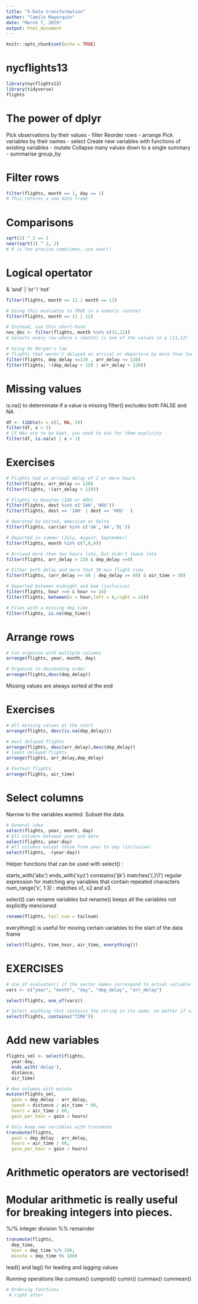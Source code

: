 ```yaml
---
title: "5-Data transformation"
author: "Camilo Mayorquín"
date: "March 7, 2019"
output: html_document
---
```


```r
knitr::opts_chunk$set(echo = TRUE)
```

# nycflights13

```r
library(nycflights13)
library(tidyverse)
flights
```

# The power of dplyr

Pick observations by their values - filter
Reorder rows - arrange
Pick variables by their names - select
Create new variables with functions of existing variables - mutate
Collapse many values down to a single summary - summarise
group_by

# Filter rows

```r
filter(flights, month == 1, day == 1)
# This returns a new data frame
```

# Comparisons

```r
sqrt(2) ^ 2 == 2
near(sqrt(2) ^ 2, 2)
# R is too precise sometimes, use near()
```

# Logical opertator
& 'and'
| 'or'
! 'not'

```r
filter(flights, month == 11 | month == 12)

# Using this evaluates to TRUE in a numeric context
filter(flights, month == 11 | 12)

# Instead, use this short-hand
nov_dec <- filter(flights, month %in% c(11,12))
# Selects every row where x (month) is one of the values in y (11,12)
```

```r
# Using De Morgan's law
# flights that weren't delayed on arrival or departure by more than two hours
filter(flights, dep_delay <=120 , arr_delay <= 120)
filter(flights, !(dep_delay > 120 | arr_delay > 120))
```

# Missing values

is.na() to determinate if a value is missing
filter() excludes both FALSE and NA

```r
df <- tibble(x = c(1, NA, 3))
filter(df, x > 1)
# If NAs are to be kept, you need to ask for them explicity
filter(df, is.na(x) | x > 1)
```

# Exercises

```r
# Flights had an arrival delay of 2 or more hours
filter(flights, arr_delay >= 120)
filter(flights, !(arr_delay < 120))
```

```r
# Flights to Houston (IAH or HOU)
filter(flights, dest %in% c('IAH','HOU'))
filter(flights, dest == 'IAH' | dest == 'HOU'  )
```

```r
# Operated by United, American or Delta
filter(flights, carrier %in% c('UA','AA','DL'))
```

```r
# Departed in summer (July, August, September)
filter(flights, month %in% c(7,8,9))
```

```r
# Arrived more than two hours late, but didn't leave late
filter(flights, arr_delay > 120 & dep_delay <=0)
```

```r
# Either both delay and more that 30 min flight time
filter(flights, (arr_delay >= 60 | dep_delay >= 60) & air_time > 30)
```

```r
# Departed between midnight and 6am (inclusive)
filter(flights, hour >=6 & hour <= 24)
filter(flights, between(x = hour,left = 6,right = 24))
```

```r
# Files with a missing dep_time
filter(flights, is.na(dep_time))
```

# Arrange rows

```r
# Can organize with multiple columns
arrange(flights, year, month, day)
```

```r
# Organize in descending order
arrange(flights,desc(dep_delay))
```

Missing values are always sorted at the end

# Exercises

```r
# All missing values at the start
arrange(flights, desc(is.na(dep_delay)))
```

```r
# most delayed flights
arrange(flights, desc(arr_delay),desc(dep_delay))
# least delayed flights
arrange(flights, arr_delay,dep_delay)
```

```r
# Fastest flights
arrange(flights, air_time)
```

# Select columns

Narrow to the variables wanted. Subset the data.

```r
# General idea
select(flights, year, month, day)
# All columns between year and date
select(flights, year:day)
# All columns except those from year to day (inclusive)
select(flights, -(year:day))
```

Helper functions that can be used with select() :

starts_with('abc')
ends_with('xyz')
constains('ijk')
matches('(.)\\1') regular expression for matching any variables that contain repeated characters
num_range('x', 1:3) : matches x1, x2 and x3

select() can rename variables but rename() keeps all the variables not explicitly mencioned

```r
rename(flights, tail_num = tailnum)
```

everything() is useful for moving certain variables to the start of the data frame

```r
select(flights, time_hour, air_time, everything())
```

# EXERCISES

```r

# one_of evaluates() if the vector names correspond to actual variable names and selects them, if not, throws a warning but no error
vars <- c("year", "month", "day", "dep_delay", "arr_delay")

select(flights, one_of(vars))

```

```r
# Select anything that contains the string in its name, no matter if caps are present
select(flights, contains("TIME"))
```

# Add new variables

```r
flights_sml <- select(flights,
  year:day,
  ends_with('delay'),
  distance,
  air_time)

# New columns with mutate
mutate(flights_sml,
  gain = dep_delay - arr_delay,
  speed = distance / air_time * 60,
  hours = air_time / 60,
  gain_per_hour = gain / hours)
```

```r
# Only keep new variables with transmute
transmute(flights,
  gain = dep_delay - arr_delay,
  hours = air_time / 60,
  gain_per_hour = gain / hours)
```

# Arithmetic operators are vectorised!

# Modular arithmetic is really useful for breaking integers into pieces.
%/% integer division
%% remainder

```r
transmute(flights,
  dep_time,
  hour = dep_time %/% 100,
  minute = dep_time %% 100)
```

lead() and lag() for leading and lagging values

Running operations like cumsum() cumprod() cumin() cummax() cummean()

```r
# Ordering functions
 # right after 
```

